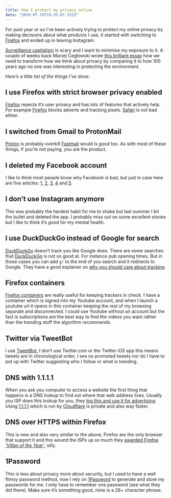 ```yaml
---
title: How I protect my privacy online
date: "2019-07-19T19:35:07.322Z"
---
```


For past year or so I’ve been actively trying to protect my online privacy by making decisions about what products I use, it started with switching to [Firefox] and ended up in leaving Instagram.

[Surveillance capitalism] is scary and I want to minimise my exposure to it. A couple of weeks back Maciej Cegłowski wrote [this brilliant essay](https://idlewords.com/2019/06/the_new_wilderness.htm) how we need to transform how we think about privacy by comparing it to how 100 years ago no one was interesting in protecting the environment.

_Here’s a little list of the things I’ve done:_

## I use Firefox with strict browser privacy enabled

[Firefox] repects it’s user privacy and has lots of features that actively help. For example [Firefox] blocks adverts and tracking pixels. [Safari] is not bad either.

## I switched from Gmail to ProtonMail

[Proton] is probably overkill [Fastmail] would is good too. As with most of these things, if you’re not paying, you are the product.

## I deleted my Facebook account

I like to think most people know why Facebook is bad, but just in case here are five articles: [1], [2], [3], [4] and [5].

## I don’t use Instagram anymore

This was probably the hardest habit for me to shake but last summer I bit the bullet and deleted the app. I probably miss out on some excellent stories but I like to think it’s good for my mental health.

## I use DuckDuckGo instead of Google for search

[DuckDuckGo] doesn’t track you like Google does. There are some searches that [DuckDuckGo] is not so good at. For instance pub opening times. But in those cases you can add `g!` to the end of you search and it redirects to Google. They have a good explainer on [why you should care about tracking](https://donttrack.us/).

## Firefox containers

[Firefox containers] are really useful for keeping trackers in check. I have a container which is signed into my Youtube account, and when I launch a youtube url it opens in this container keeping the rest of my browsing separate and disconnected. I could use Youtube without an account but the fact is subscriptions are the best way to find the videos you want rather than the trending stuff the algorithm recommends.

## Twitter via TweetBot

I use [TweetBot], I don’t use Twitter.com or the Twitter iOS app this means tweets are in chronological order, I see no promoted tweets nor do I have to put up with Twitter suggesting who I follow or what is trending.

## DNS with 1.1.1.1

When you ask you computer to access a website the first thing that happens is a DNS lookup to find out where that web address lives. Usually you ISP does this lookup for you, they [log this and use it for advertising](https://arstechnica.com/information-technology/2018/04/how-to-keep-your-isps-nose-out-of-your-browser-history-with-encrypted-dns/). Using [1.1.1.1] which is run by [Cloudflare] is private and also way faster.

## DNS over HTTPS within Firefox

This is new and also very similar to the above, Firefox are the only browser that support it and this wound the ISPs up so much they [awarded Firefox _’Villan of the Year’_](https://techcrunch.com/2019/07/05/isp-group-mozilla-internet-villain-dns-privacy/), silly.

## 1Password

This is less about privacy more about security, but I used to have a well flimsy password method, now I rely on [1Password] to generate and store my passwords for me. I only have to remember one password (see what they did there). Make sure it’s something good, mine is a 28+ character phrase.

[surveillance capitalism]: https://en.wikipedia.org/wiki/Surveillance_capitalism
[firefox]: https://www.mozilla.org/en-US/firefox/new/
[safari]: https://www.apple.com/safari/
[fastmail]: https://www.fastmail.com/
[1.1.1.1]: https://1.1.1.1
[firefox containers]: https://support.mozilla.org/en-US/kb/containers
[tweetbot]: https://tapbots.com/tweetbot/
[1password]: https://1password.com/
[duckduckgo]: https://duckduckgo.com/about
[Proton]: https://proton.me/
[cloudflare]: https://www.cloudflare.com/
[1]: https://www.buzzfeednews.com/article/craigsilverman/facebook-graph-search-war-crimes
[2]: https://theoutline.com/post/7377/facebook-is-trying-to-make-the-word-private-meaningless
[3]: https://www.wired.com/story/facebook-mark-zuckerberg-15-months-of-fresh-hell/
[4]: https://www.theguardian.com/technology/2019/jan/20/shoshana-zuboff-age-of-surveillance-capitalism-google-facebook
[5]: https://theintercept.com/2019/03/06/facebook-mark-zuckerberg-privacy/
